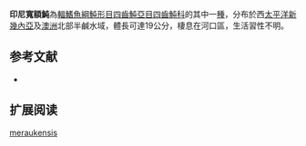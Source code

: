 {{Speciesbox
| name = 印尼寬額魨
| image = 
| image_width = 250px
| status = NE
| status_system = IUCN3.1 
| genus = Marilyna
| species = meraukensis
| authority = [[de_Beaufort|de Beaufort]], 1955
| synonyms = *''Sphoeroides meraukensis,de Beaufort, 1955''
}}
'''印尼寬額魨'''為[[輻鰭魚綱|輻鰭魚綱]][[魨形目|魨形目]][[四齒魨亞目|四齒魨亞目]][[四齒魨科|四齒魨科]]的其中一[[種|種]]，分布於西[[太平洋|太平洋]][[新幾內亞|新幾內亞]]及[[澳洲|澳洲]]北部半鹹水域，體長可達19公分，棲息在河口區，生活習性不明。
==参考文献==
*{{FishBase_species|genus=Marilyna|species=meraukensis|year=2014|month=3}}

== 扩展阅读 ==
{{refbegin}}
{{wikispecies-inline|Marilyna meraukensis|印尼寬額魨}}
{{refend}}
{{Taxonbar|from=Q2409663}}

[[Category:寬額魨屬|meraukensis]]


{{魚類小作品}}